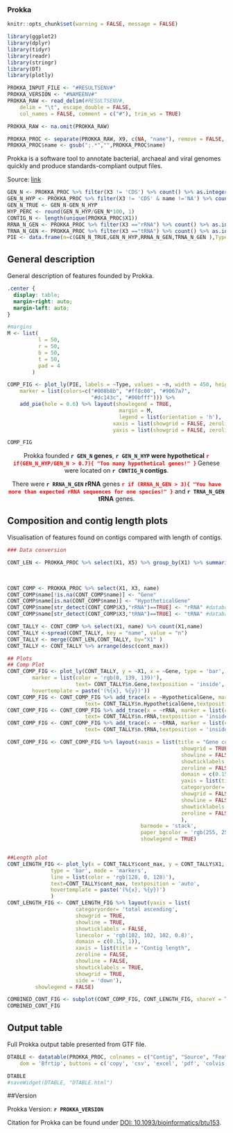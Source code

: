 ### Prokka

```{r setup, include=FALSE} 
knitr::opts_chunk$set(warning = FALSE, message = FALSE) 
```
```{r libraries, echo=FALSE}
library(ggplot2)
library(dplyr)
library(tidyr)
library(readr)
library(stringr)
library(DT)
library(plotly)
```

```{r data_read, echo=FALSE}
PROKKA_INPUT_FILE <- "#RESULTSENV#"
PROKKA_VERSION <- "#NAMEENV#"
PROKKA_RAW <- read_delim(#RESULTSENV#, 
    delim = "\t", escape_double = FALSE,
    col_names = FALSE, comment = c("#"), trim_ws = TRUE)

PROKKA_RAW <- na.omit(PROKKA_RAW)

PROKKA_PROC <- separate(PROKKA_RAW, X9, c(NA, "name"), remove = FALSE, "Name=")
PROKKA_PROC$name <- gsub(";.*","",PROKKA_PROC$name)
```
Prokka is a software tool to annotate bacterial, archaeal and viral genomes quickly and produce standards-compliant output files. 

Source: [link](https://github.com/tseemann/prokka)

```{r text_parsing}
GEN_N <- PROKKA_PROC %>% filter(X3 != 'CDS') %>% count() %>% as.integer()
GEN_N_HYP <- PROKKA_PROC %>% filter(X3 != 'CDS' & name !='NA') %>% count() %>% as.integer()
GEN_N_TRUE <- GEN_N-GEN_N_HYP
HYP_PERC <- round(GEN_N_HYP/GEN_N*100, 1)
CONTIG_N <- length(unique(PROKKA_PROC$X1))
RRNA_N_GEN <- PROKKA_PROC %>% filter(X3 =="rRNA") %>% count() %>% as.integer()
TRNA_N_GEN <- PROKKA_PROC %>% filter(X3 =="tRNA") %>% count() %>% as.integer()
PIE <- data.frame(n=c(GEN_N_TRUE,GEN_N_HYP,RRNA_N_GEN,TRNA_N_GEN ),Type=as.factor(c("Genes","Hypothetical Genes", "rRNA", "tRNA")))
```

## General description
General description of features founded by Prokka. 
```{css, echo=FALSE}
.center {
  display: table;
  margin-right: auto;
  margin-left: auto;
}
```

<div class = 'center'>

```{r comp_plot}
#margins
M <- list(
          l = 50,
          r = 50,
          b = 50,
          t = 50,
          pad = 4
        )

COMP_FIG <- plot_ly(PIE, labels = ~Type, values = ~n, width = 450, height = 450,
    marker = list(colors=c("#008b8b", "#ff8c00", "#9067a7", 
                           "#dc143c", "#00bfff"))) %>% 
    add_pie(hole = 0.6) %>% layout(showlegend = TRUE,
                                    margin = M,
                                    legend = list(orientation = 'h'),
                                  xaxis = list(showgrid = FALSE, zeroline = FALSE, showticklabels = FALSE),
                                  yaxis = list(showgrid = FALSE, zeroline = FALSE, showticklabels = FALSE))

COMP_FIG
```
</div>
<center>
Prokka founded **`r GEN_N` genes**, **`r GEN_N_HYP` were hypothetical** <span style="color:red; font-weight: bold">
`r if(GEN_N_HYP/GEN_N > 0.7){
"Too many hypothetical genes!"
}` </span> Genese were located on **`r CONTIG_N` contigs**.

There were **`r RRNA_N_GEN` rRNA** genes <span style="color:red; font-weight: bold">`r if (RRNA_N_GEN > 3){
"You have more than expected rRNA sequences for one species!"
}`</span> and **`r TRNA_N_GEN` tRNA** genes.

</center>
## Composition and contig length plots
Visualisation of features found on contigs compared with length of contigs.
<div class = 'center'>
```{r contig_plots, fig.width = 10, fig.height = 10}
### Data conversion 

CONT_LEN <- PROKKA_PROC %>% select(X1, X5) %>% group_by(X1) %>% summarise(
                                                                          cont_max = max(X5)
                                                                          )

CONT_COMP <- PROKKA_PROC %>% select(X1, X3, name)
CONT_COMP$name[!is.na(CONT_COMP$name)] <- "Gene"
CONT_COMP$name[is.na(CONT_COMP$name)] <- "HypotheticalGene"
CONT_COMP$name[str_detect(CONT_COMP$X3,"rRNA")==TRUE] <- "rRNA" #database name for rRNA from Prokka
CONT_COMP$name[str_detect(CONT_COMP$X3,"tRNA")==TRUE] <- "tRNA" #database name for tRNA from Prokka

CONT_TALLY <- CONT_COMP %>% select(X1, name) %>% count(X1,name)
CONT_TALLY <-spread(CONT_TALLY, key = "name", value = "n")
CONT_TALLY <- merge(CONT_LEN,CONT_TALLY, by="X1" )
CONT_TALLY <- CONT_TALLY %>% arrange(desc(cont_max))

## Plots 
## Comp Plot
CONT_COMP_FIG <- plot_ly(CONT_TALLY, y = ~X1, x = ~Gene, type = 'bar', orientation = 'h',
        marker = list(color = 'rgb(0, 139, 139)'),
                      text= CONT_TALLY$n.Gene,textposition = 'inside', name = 'Gene',
        hovertemplate = paste('(%{x}, %{y})'))
CONT_COMP_FIG <- CONT_COMP_FIG %>% add_trace(x = ~HypotheticalGene, marker = list(color = 'rgb(255, 140, 0)'),
                         text= CONT_TALLY$n.HypotheticalGene,textposition = 'inside', name = 'Hypothetical Gene')
CONT_COMP_FIG <- CONT_COMP_FIG %>% add_trace(x = ~rRNA, marker = list(color = 'rgb(220,20,60)'),
                         text= CONT_TALLY$n.rRNA,textposition = 'inside', name = 'rRNA') 
CONT_COMP_FIG <- CONT_COMP_FIG %>% add_trace(x = ~tRNA, marker = list(color = 'rgb(0,191,255)'),
                         text= CONT_TALLY$n.tRNA,textposition = 'inside', name = 'tRNA')

CONT_COMP_FIG <- CONT_COMP_FIG %>% layout(xaxis = list(title = "Gene count",
                                                        showgrid = TRUE,
                                                        showline = FALSE,
                                                        showticklabels = TRUE,
                                                        zeroline = FALSE,
                                                        domain = c(0.15, 1)),
                                                        yaxis = list(title = "Contigs",
                                                        categoryorder= 'total ascending',
                                                        showgrid = FALSE,
                                                        showline = FALSE,
                                                        showticklabels = TRUE,
                                                        zeroline = FALSE
                                                        ),
                                           barmode = 'stack',
                                           paper_bgcolor = 'rgb(255, 255, 255)', plot_bgcolor = 'rgb(255, 255, 255)',
                                           showlegend = TRUE) 


##Length plot
CONT_LENGTH_FIG <- plot_ly(x = CONT_TALLY$cont_max, y = CONT_TALLY$X1, name = 'Contig length',
              type = 'bar', mode = 'markers',
              line = list(color = 'rgb(128, 0, 128)'),
              text=CONT_TALLY$cont_max, textposition = 'auto',
              hovertemplate = paste('(%{x}, %{y})')
              ) 
CONT_LENGTH_FIG <- CONT_LENGTH_FIG %>% layout(yaxis = list(
                      categoryorder= 'total ascending',
                      showgrid = TRUE, 
                      showline = TRUE, 
                      showticklabels = FALSE,
                      linecolor = 'rgb(102, 102, 102, 0.8)', 
                      domain = c(0.15, 1)),
                      xaxis = list(title = "Contig length",
                      zeroline = FALSE, 
                      showline = FALSE, 
                      showticklabels = TRUE, 
                      showgrid = TRUE,
                      side = 'down'),
         showlegend = FALSE) 

COMBINED_CONT_FIG <- subplot(CONT_COMP_FIG, CONT_LENGTH_FIG, shareY = TRUE, titleX = TRUE) 
COMBINED_CONT_FIG
```
</div>

## Output table
Full Prokka output table presented from GTF file.
```{r prokka_table}

DTABLE <- datatable(PROKKA_PROC, colnames = c("Contig", "Source", "Feature", "Start", "End","Score","Strand","Phase", "Attributes", "Name"),  rownames = FALSE, class = 'hover', extensions  = 'Buttons', options = list(
    dom = 'Bfrtip', buttons = c('copy', 'csv', 'excel', 'pdf', 'colvis')))

DTABLE
#saveWidget(DTABLE, "DTABLE.html")
```

##Version

Prokka Version: **`r PROKKA_VERSION`**


Citation for Prokka can be found under [DOI: 10.1093/bioinformatics/btu153](https://doi.org/10.1093/bioinformatics/btu153).

